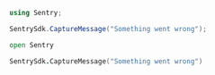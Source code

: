```csharp
using Sentry;

SentrySdk.CaptureMessage("Something went wrong");
```

```fsharp
open Sentry

SentrySdk.CaptureMessage("Something went wrong")
```
